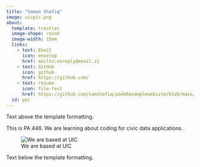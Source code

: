 ```yaml
---
title: "Saman Shafiq"
image: uicpic.png
about: 
  template: trestles
  image-shape: round
  image-width: 15em
  links: 
    - text: Email
      icon: envelop
      href: mailto:noreply@email.zz
    - text: GitHub
      icon: github
      href: https://github.com/
    - text: resume
      icon: file-text
      href: https://github.com/samshafiq/pa446examplewebsite/blob/main/docs/resume.pdf
  id: ppc
---
```


Text above the template formatting.

:::{#ppc}
This is PA 446.
We are learning about coding for civic data applications. 

![We are based at UIC](atuic.png)

:::

Text below the template formatting.

